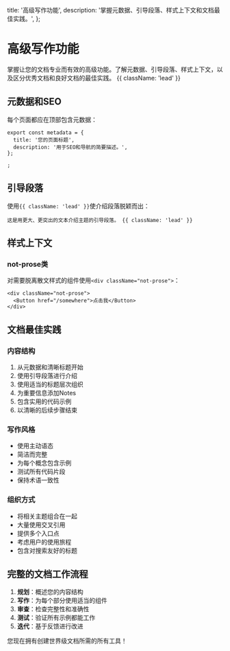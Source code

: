   title: '高级写作功能',
  description: '掌握元数据、引导段落、样式上下文和文档最佳实践。',
};

# 高级写作功能

掌握让您的文档专业而有效的高级功能。了解元数据、引导段落、样式上下文，以及区分优秀文档和良好文档的最佳实践。 {{ className: 'lead' }}

## 元数据和SEO

每个页面都应在顶部包含元数据：

```mdx
export const metadata = {
  title: '您的页面标题',
  description: '用于SEO和导航的简要描述。',
};

;
```

## 引导段落

使用`{{ className: 'lead' }}`使介绍段落脱颖而出：

```mdx
这是用更大、更突出的文本介绍主题的引导段落。 {{ className: 'lead' }}
```

## 样式上下文

### not-prose类

对需要脱离散文样式的组件使用`<div className="not-prose">`：

```mdx
<div className="not-prose">
  <Button href="/somewhere">点击我</Button>
</div>
```

## 文档最佳实践

### 内容结构

1. 从元数据和清晰标题开始
2. 使用引导段落进行介绍
3. 使用适当的标题层次组织
4. 为重要信息添加Notes
5. 包含实用的代码示例
6. 以清晰的后续步骤结束

### 写作风格

- 使用主动语态
- 简洁而完整
- 为每个概念包含示例
- 测试所有代码片段
- 保持术语一致性

### 组织方式

- 将相关主题组合在一起
- 大量使用交叉引用
- 提供多个入口点
- 考虑用户的使用旅程
- 包含对搜索友好的标题

## 完整的文档工作流程

1. **规划**：概述您的内容结构
2. **写作**：为每个部分使用适当的组件
3. **审查**：检查完整性和准确性
4. **测试**：验证所有示例都能工作
5. **迭代**：基于反馈进行改进

您现在拥有创建世界级文档所需的所有工具！
